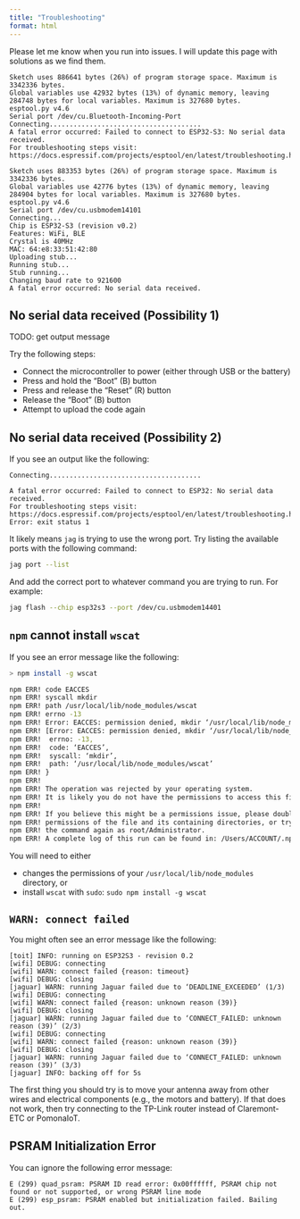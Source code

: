 ```yaml
---
title: "Troubleshooting"
format: html
---
```


Please let me know when you run into issues. I will update this page with solutions as we find them.

<!-- esptool.py --chip esp32s3 --port /dev/cu.usbmodem2101 erase_flash -->


```
Sketch uses 886641 bytes (26%) of program storage space. Maximum is 3342336 bytes.
Global variables use 42932 bytes (13%) of dynamic memory, leaving 284748 bytes for local variables. Maximum is 327680 bytes.
esptool.py v4.6
Serial port /dev/cu.Bluetooth-Incoming-Port
Connecting......................................
A fatal error occurred: Failed to connect to ESP32-S3: No serial data received.
For troubleshooting steps visit: https://docs.espressif.com/projects/esptool/en/latest/troubleshooting.html
```

```
Sketch uses 883353 bytes (26%) of program storage space. Maximum is 3342336 bytes.
Global variables use 42776 bytes (13%) of dynamic memory, leaving 284904 bytes for local variables. Maximum is 327680 bytes.
esptool.py v4.6
Serial port /dev/cu.usbmodem14101
Connecting...
Chip is ESP32-S3 (revision v0.2)
Features: WiFi, BLE
Crystal is 40MHz
MAC: 64:e8:33:51:42:80
Uploading stub...
Running stub...
Stub running...
Changing baud rate to 921600
A fatal error occurred: No serial data received.
```

## No serial data received (Possibility 1)

TODO: get output message

Try the following steps:

- Connect the microcontroller to power (either through USB or the battery)
- Press and hold the "Boot" (B) button
- Press and release the "Reset" (R) button
- Release the "Boot" (B) button
- Attempt to upload the code again

## No serial data received (Possibility 2)

If you see an output like the following:

```text
Connecting......................................

A fatal error occurred: Failed to connect to ESP32: No serial data received.
For troubleshooting steps visit: https://docs.espressif.com/projects/esptool/en/latest/troubleshooting.html
Error: exit status 1
```

It likely means `jag` is trying to use the wrong port. Try listing the available ports with the following command:

```bash
jag port --list
```

And add the correct port to whatever command you are trying to run. For example:

```bash
jag flash --chip esp32s3 --port /dev/cu.usbmodem14401
```

## `npm` cannot install `wscat`

If you see an error message like the following:

```bash
> npm install -g wscat

npm ERR! code EACCES
npm ERR! syscall mkdir
npm ERR! path /usr/local/lib/node_modules/wscat
npm ERR! errno -13
npm ERR! Error: EACCES: permission denied, mkdir ‘/usr/local/lib/node_modules/wscat’
npm ERR! [Error: EACCES: permission denied, mkdir ‘/usr/local/lib/node_modules/wscat’] {
npm ERR!  errno: -13,
npm ERR!  code: ‘EACCES’,
npm ERR!  syscall: ‘mkdir’,
npm ERR!  path: ‘/usr/local/lib/node_modules/wscat’
npm ERR! }
npm ERR!
npm ERR! The operation was rejected by your operating system.
npm ERR! It is likely you do not have the permissions to access this file as the current user
npm ERR!
npm ERR! If you believe this might be a permissions issue, please double-check the
npm ERR! permissions of the file and its containing directories, or try running
npm ERR! the command again as root/Administrator.
npm ERR! A complete log of this run can be found in: /Users/ACCOUNT/.npm/_logs/2024-09-12T17_07_20_354Z-debug-0.log
```

You will need to either

- changes the permissions of your `/usr/local/lib/node_modules` directory, or
- install `wscat` with `sudo`: `sudo npm install -g wscat`

## `WARN: connect failed`

You might often see an error message like the following:

```text
[toit] INFO: running on ESP32S3 - revision 0.2
[wifi] DEBUG: connecting
[wifi] WARN: connect failed {reason: timeout}
[wifi] DEBUG: closing
[jaguar] WARN: running Jaguar failed due to ‘DEADLINE_EXCEEDED’ (1/3)
[wifi] DEBUG: connecting
[wifi] WARN: connect failed {reason: unknown reason (39)}
[wifi] DEBUG: closing
[jaguar] WARN: running Jaguar failed due to ‘CONNECT_FAILED: unknown reason (39)’ (2/3)
[wifi] DEBUG: connecting
[wifi] WARN: connect failed {reason: unknown reason (39)}
[wifi] DEBUG: closing
[jaguar] WARN: running Jaguar failed due to ‘CONNECT_FAILED: unknown reason (39)’ (3/3)
[jaguar] INFO: backing off for 5s
```

The first thing you should try is to move your antenna away from other wires and electrical components (e.g., the motors and battery). If that does not work, then try connecting to the TP-Link router instead of Claremont-ETC or PomonaIoT.

## PSRAM Initialization Error

You can ignore the following error message:

```text
E (299) quad_psram: PSRAM ID read error: 0x00ffffff, PSRAM chip not found or not supported, or wrong PSRAM line mode
E (299) esp_psram: PSRAM enabled but initialization failed. Bailing out.
```
